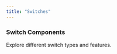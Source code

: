 ```yaml
---
title: "Switches"
---
```



### Switch Components

Explore different switch types and features.

<div className="overflow-hidden mt-20">
  <div className="w-101% grid divide-border [grid-template-columns:repeat(auto-fit,minmax(360px,1fr))] -mt-px -mb-px auto-rows-min [&>*]:min-h-[200px]">
    <CodeBlock
      code={{ main: CustomSwitch }}
      layout="popup"
      title="Custom Switch"
    />
    <CodeBlock
      code={{ main: SwitchWithIcon }}
      layout="popup"
      title="Switch With Icon"
    />
  </div>
</div>
